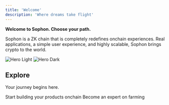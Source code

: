 ```yaml
---
title: 'Welcome'
description: 'Where dreams take flight'
---
```


**Welcome to Sophon. Choose your path.**

Sophon is a ZK chain that is completely redefines onchain experiences. Real applications, a simple user experience, and highly scalable, Sophon brings crypto to the world.

<img
  className="block dark:hidden"
  src="/images/hero-light.png"
  alt="Hero Light"
/>
<img
  className="hidden dark:block"
  src="/images/hero-light.png"
  alt="Hero Dark"
/>

## Explore

Your journey begins here.

<CardGroup cols={2}>
  <Card
    title="Build"
    icon="hammer"
    href="build/smart-contracts"
  >
    Start building your products onchain
  </Card>
  <Card
    title="Farm"
    icon="wheat"
    href="farm/introduction"
  >
    Become an expert on farming
  </Card>
</CardGroup>
